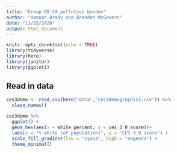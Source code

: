 ```yaml
---
title: "Group 08 CA pollution burden"
author: "Hannah Brady and Brendan McGovern"
date: "11/25/2020"
output: html_document
---
```


```r
knitr::opts_chunk$set(echo = TRUE)
library(tidyverse)
library(here)
library(janitor)
library(ggplot2)
```

## Read in data

```r
ces3demo <- read_csv(here("data","ces3demographics.csv")) %>% 
  clean_names()
```


```r
ces3demo %>% 
  ggplot() +
  geom_hex(aes(x = white_percent, y = ces_3_0_score))+
  labs(x = "% white (of population)", y = "CES 3.0 score") +
  scale_fill_gradient(low = "cyan3", high = "magenta") +
  theme_minimal()
```


